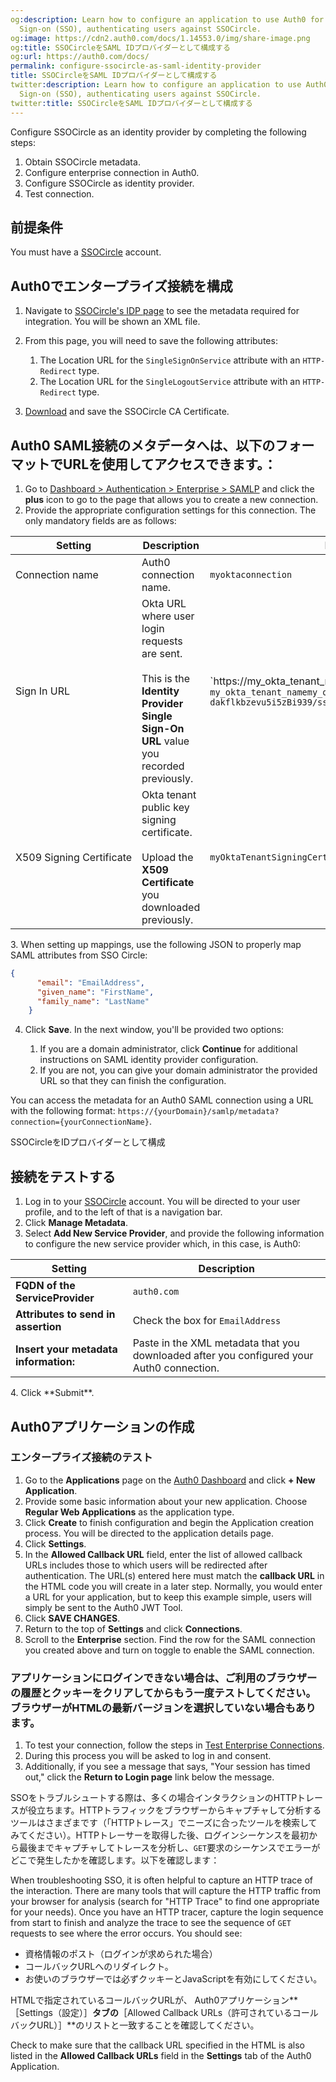 ```yaml
---
og:description: Learn how to configure an application to use Auth0 for SAML Single
  Sign-on (SSO), authenticating users against SSOCircle.
og:image: https://cdn2.auth0.com/docs/1.14553.0/img/share-image.png
og:title: SSOCircleをSAML IDプロバイダーとして構成する
og:url: https://auth0.com/docs/
permalink: configure-ssocircle-as-saml-identity-provider
title: SSOCircleをSAML IDプロバイダーとして構成する
twitter:description: Learn how to configure an application to use Auth0 for SAML Single
  Sign-on (SSO), authenticating users against SSOCircle.
twitter:title: SSOCircleをSAML IDプロバイダーとして構成する
---
```


Configure SSOCircle as an <Tooltip tip="Identity Provider (IdP): Service that stores and manages digital identities." cta="View Glossary" href="/docs/glossary?term=identity+provider">identity provider</Tooltip> by completing the following steps:

1. Obtain SSOCircle metadata.
2. Configure enterprise connection in Auth0.
3. Configure SSOCircle as identity provider.
4. Test connection.

## 前提条件

You must have a [SSOCircle](https://idp.ssocircle.com/) account.

## Auth0でエンタープライズ接続を構成

1. Navigate to [SSOCircle's IDP page](https://idp.ssocircle.com/) to see the metadata required for integration. You will be shown an XML file.
2. From this page, you will need to save the following attributes:

   1. The Location URL for the `SingleSignOnService` attribute with an `HTTP-Redirect` type.
   2. The Location URL for the `SingleLogoutService` attribute with an `HTTP-Redirect` type.
3. [Download](http://www.ssocircle.com/en/idp-tips-tricks/public-idp-configuration) and save the SSOCircle CA Certificate.

## Auth0 SAML接続のメタデータへは、以下のフォーマットでURLを使用してアクセスできます。：

1. Go to [Dashboard > Authentication > Enterprise > SAMLP](https://manage.auth0.com/#/connections) and click the **plus** icon to go to the page that allows you to create a new connection.
2. Provide the appropriate configuration settings for this connection. The only mandatory fields are as follows:

<table class="table"><thead>
<tr>
<th><strong>Setting</strong></th>
<th><strong>Description</strong></th>
<th><strong>Example</strong></th>
</tr>
</thead>
<tbody>
<tr>
<td>Connection name</td>
<td>Auth0 connection name.</td>
<td><code>myoktaconnection</code></td>
</tr>
<tr>
<td>Sign In URL</td>
<td>Okta URL where user login requests are sent.<br/><br/>This is the <strong>Identity Provider Single Sign-On URL</strong> value you recorded previously.</td>
<td>`https://my_okta_tenant_name.okta.com/app/` <code>my_okta_tenant_namemy_okta_saml_app_integration_name/</code> <code>dakflkbzevu5i5zBi939/sso/saml</code></td>
</tr>
<tr>
<td>X509 Signing Certificate</td>
<td>Okta tenant public key signing certificate.<br/><br/>Upload the <strong>X509 Certificate</strong> you downloaded previously.</td>
<td><code>myOktaTenantSigningCertificate.pem</code></td>
</tr>
</tbody>
</table>
3. When setting up mappings, use the following JSON to properly map SAML attributes from SSO Circle:

   ```json lines
   {
         "email": "EmailAddress",
         "given_name": "FirstName",
         "family_name": "LastName"
       }
   ```


   

   
4. Click **Save**. In the next window, you'll be provided two options:

   1. If you are a domain administrator, click **Continue** for additional instructions on SAML identity provider configuration.
   2. If you are not, you can give your domain administrator the provided URL so that they can finish the configuration.

You can access the metadata for an Auth0 <Tooltip tip="Security Assertion Markup Language (SAML): Standardized protocol allowing two parties to exchange authentication information without a password." cta="View Glossary" href="/docs/glossary?term=SAML">SAML</Tooltip> connection using a URL with the following format:
`https://{yourDomain}/samlp/metadata?connection={yourConnectionName}`.

SSOCircleをIDプロバイダーとして構成

## 接続をテストする

1. Log in to your [SSOCircle](http://ssocircle.com) account. You will be directed to your user profile, and to the left of that is a navigation bar.
2. Click **Manage Metadata**.
3. Select **Add New Service Provider**, and provide the following information to configure the new service provider which, in this case, is Auth0:

<table class="table"><thead>
<tr>
<th>Setting</th>
<th>Description</th>
</tr>
</thead>
<tbody>
<tr>
<td><strong>FQDN of the ServiceProvider</strong></td>
<td><code>auth0.com</code></td>
</tr>
<tr>
<td><strong>Attributes to send in assertion</strong></td>
<td>Check the box for <code>EmailAddress</code></td>
</tr>
<tr>
<td><strong>Insert your metadata information:</strong></td>
<td>Paste in the XML metadata that you downloaded after you configured your Auth0 connection.</td>
</tr>
</tbody>
</table>
4. Click **Submit**.

## Auth0アプリケーションの作成

### エンタープライズ接続のテスト

1. Go to the **Applications** page on the [Auth0 Dashboard](https://manage.auth0.com/#) and click **+ New Application**.
2. Provide some basic information about your new application. Choose **Regular Web Applications** as the application type.
3. Click **Create** to finish configuration and begin the Application creation process. You will be directed to the application details page.
4. Click **Settings**.
5. In the **Allowed Callback URL** field, enter the list of allowed callback URLs includes those to which users will be redirected after authentication. The URL(s) entered here must match the **callback URL** in the HTML code you will create in a later step. Normally, you would enter a URL for your application, but to keep this example simple, users will simply be sent to the Auth0 JWT Tool.
6. Click **SAVE CHANGES**.
7. Return to the top of **Settings** and click **Connections**.
8. Scroll to the **Enterprise** section. Find the row for the SAML connection you created above and turn on toggle to enable the SAML connection.

### アプリケーションにログインできない場合は、ご利用のブラウザーの履歴とクッキーをクリアしてからもう一度テストしてください。ブラウザーがHTMLの最新バージョンを選択していない場合もあります。

1. To test your connection, follow the steps in [Test Enterprise Connections](/docs/authenticate/identity-providers/enterprise-identity-providers/test-enterprise-connections).
2. During this process you will be asked to log in and consent.
3. Additionally, if you see a message that says, "Your session has timed out," click the **Return to Login page** link below the message.

SSOをトラブルシュートする際は、多くの場合インタラクションのHTTPトレースが役立ちます。HTTPトラフィックをブラウザーからキャプチャして分析するツールはさまざまです（「HTTPトレース」でニーズに合ったツールを検索してみてください）。HTTPトレーサーを取得した後、ログインシーケンスを最初から最後までキャプチャしてトレースを分析し、`GET`要求のシーケンスでエラーがどこで発生したかを確認します。以下を確認します：

When troubleshooting <Tooltip tip="Single Sign-On (SSO): Service that, after a user logs into one applicaton, automatically logs that user in to other applications." cta="View Glossary" href="/docs/glossary?term=SSO">SSO</Tooltip>, it is often helpful to capture an HTTP trace of the interaction. There are many tools that will capture the HTTP traffic from your browser for analysis (search for "HTTP Trace" to find one appropriate for your needs). Once you have an HTTP tracer, capture the login sequence from start to finish and analyze the trace to see the sequence of `GET` requests to see where the error occurs. You should see:

* 資格情報のポスト（ログインが求められた場合）
* コールバックURLへのリダイレクト。
* お使いのブラウザーでは必ずクッキーとJavaScriptを有効にしてください。

HTMLで指定されているコールバックURLが、 Auth0アプリケーション**［Settings（設定）］**タブの**［Allowed Callback URLs（許可されているコールバックURL）］**のリストと一致することを確認してください。

Check to make sure that the callback URL specified in the HTML is also listed in the **Allowed Callback URLs** field in the **Settings** tab of the Auth0 Application.